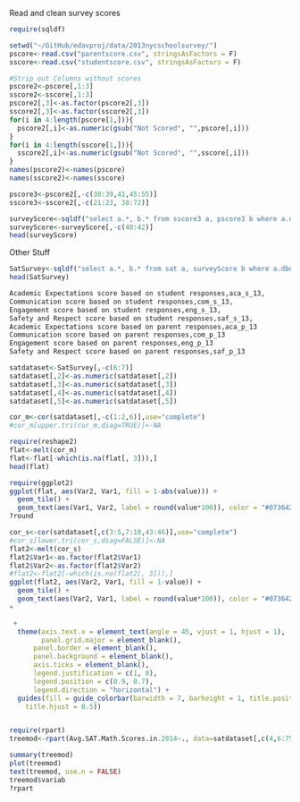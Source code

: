 Read and clean survey scores
```r

require(sqldf)

setwd("~/GitHub/edavproj/data/2013nycschoolsurvey/")
pscore<-read.csv("parentscore.csv", stringsAsFactors = F)
sscore<-read.csv("studentscore.csv", stringsAsFactors = F)

#Strip out Columns without scores
pscore2<-pscore[,1:3]
sscore2<-sscore[,1:3]
pscore2[,3]<-as.factor(pscore2[,3])
sscore2[,3]<-as.factor(sscore2[,3])
for(i in 4:length(pscore[1,])){
  pscore2[,i]<-as.numeric(gsub("Not Scored", "",pscore[,i]))
}
for(i in 4:length(sscore[1,])){
  sscore2[,i]<-as.numeric(gsub("Not Scored", "",sscore[,i]))
}
names(pscore2)<-names(pscore)
names(sscore2)<-names(sscore)

pscore3<-pscore2[,-c(30:39,41,45:55)]
sscore3<-sscore2[,-c(21:23, 38:72)]

surveyScore<-sqldf("select a.*, b.* from sscore3 a, pscore3 b where a.dbn=b.dbn")
surveyScore<-surveyScore[,-c(40:42)]
head(surveyScore)

```

Other Stuff
```r
SatSurvey<-sqldf("select a.*, b.* from sat a, surveyScore b where a.dbn=b.dbn")
head(SatSurvey)

Academic Expectations score based on student responses,aca_s_13,
Communication score based on student responses,com_s_13,
Engagement score based on student responses,eng_s_13,
Safety and Respect score based on student responses,saf_s_13,
Academic Expectations score based on parent responses,aca_p_13
Communication score based on parent responses,com_p_13
Engagement score based on parent responses,eng_p_13
Safety and Respect score based on parent responses,saf_p_13

satdataset<-SatSurvey[,-c(6:7)]
satdataset[,2]<-as.numeric(satdataset[,2])
satdataset[,3]<-as.numeric(satdataset[,3])
satdataset[,4]<-as.numeric(satdataset[,4])
satdataset[,5]<-as.numeric(satdataset[,5])

cor_m<-cor(satdataset[,-c(1:2,6)],use="complete")
#cor_m[upper.tri(cor_m,diag=TRUE)]<-NA

require(reshape2)
flat<-melt(cor_m)
flat<-flat[-which(is.na(flat[, 3])),]
head(flat)

require(ggplot2)
ggplot(flat, aes(Var2, Var1, fill = 1-abs(value))) + 
  geom_tile() + 
  geom_text(aes(Var1, Var2, label = round(value*100)), color = "#073642", size = 2) 
?round

cor_s<-cor(satdataset[,c(3:5,7:10,43:46)],use="complete")
#cor_s[lower.tri(cor_s,diag=FALSE)]<-NA
flat2<-melt(cor_s)
flat2$Var1<-as.factor(flat2$Var1)
flat2$Var2<-as.factor(flat2$Var2)
#flat2<-flat2[-which(is.na(flat2[, 3])),]
ggplot(flat2, aes(Var2, Var1, fill = 1-value)) + 
  geom_tile() + 
  geom_text(aes(Var2, Var1, label = round(value*100)), color = "#073642", size = 4) + theme(legend.position="none")+ theme(axis.title.x = element_blank())+ theme(axis.title.y = element_blank())
+

 +
  theme(axis.text.x = element_text(angle = 45, vjust = 1, hjust = 1), 
        panel.grid.major = element_blank(),
      panel.border = element_blank(),
      panel.background = element_blank(),
      axis.ticks = element_blank(),
      legend.justification = c(1, 0),
      legend.position = c(0.9, 0.7),
      legend.direction = "horizontal") +
  guides(fill = guide_colorbar(barwidth = 7, barheight = 1, title.position = "top", 
    title.hjust = 0.5))


require(rpart)
treemod<-rpart(Avg.SAT.Math.Scores.in.2014~., data=satdataset[,c(4,6:75)])

summary(treemod)
plot(treemod)
text(treemod, use.n = FALSE)
treemod$variab
?rpart
```


